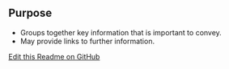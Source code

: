 ## Purpose
- Groups together key information that is important to convey.
- May provide links to further information.


[Edit this Readme on GitHub](https://github.com/wellcomecollection/wellcomecollection.org/edit/main/content/webapp/components/InfoBox/README.mdx)
